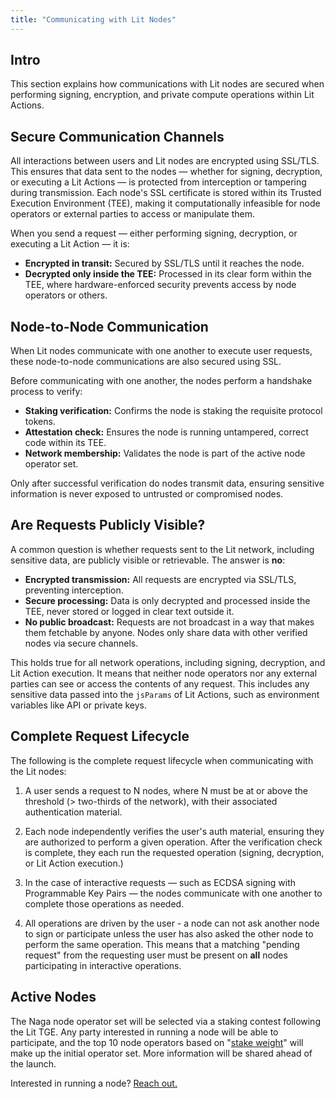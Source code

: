 ```yaml
---
title: "Communicating with Lit Nodes"
---
```


## Intro

This section explains how communications with Lit nodes are secured when performing signing, encryption, and private compute operations within Lit Actions.

## Secure Communication Channels

All interactions between users and Lit nodes are encrypted using SSL/TLS. This ensures that data sent to the nodes — whether for signing, decryption, or executing a Lit Actions — is protected from interception or tampering during transmission. Each node's SSL certificate is stored within its Trusted Execution Environment (TEE), making it computationally infeasible for node operators or external parties to access or manipulate them.

When you send a request — either performing signing, decryption, or executing a Lit Action — it is:

- **Encrypted in transit:** Secured by SSL/TLS until it reaches the node.
- **Decrypted only inside the TEE:** Processed in its clear form within the TEE, where hardware-enforced security prevents access by node operators or others.

## Node-to-Node Communication

When Lit nodes communicate with one another to execute user requests, these node-to-node communications are also secured using SSL.

Before communicating with one another, the nodes perform a handshake process to verify:

- **Staking verification:** Confirms the node is staking the requisite protocol tokens.
- **Attestation check:** Ensures the node is running untampered, correct code within its TEE.
- **Network membership:** Validates the node is part of the active node operator set.

Only after successful verification do nodes transmit data, ensuring sensitive information is never exposed to untrusted or compromised nodes.

## Are Requests Publicly Visible?

A common question is whether requests sent to the Lit network, including sensitive data, are publicly visible or retrievable. The answer is **no**:

- **Encrypted transmission:** All requests are encrypted via SSL/TLS, preventing interception.
- **Secure processing:** Data is only decrypted and processed inside the TEE, never stored or logged in clear text outside it.
- **No public broadcast:** Requests are not broadcast in a way that makes them fetchable by anyone. Nodes only share data with other verified nodes via secure channels.

This holds true for all network operations, including signing, decryption, and Lit Action execution. It means that neither node operators nor any external parties can see or access the contents of any request. This includes any sensitive data passed into the `jsParams` of Lit Actions, such as environment variables like API or private keys.

## Complete Request Lifecycle

The following is the complete request lifecycle when communicating with the Lit nodes:

1. A user sends a request to N nodes, where N must be at or above the threshold (> two-thirds of the network), with their associated authentication material.

2. Each node independently verifies the user's auth material, ensuring they are authorized to perform a given operation. After the verification check is complete, they each run the requested operation (signing, decryption, or Lit Action execution.)

3. In the case of interactive requests — such as ECDSA signing with Programmable Key Pairs — the nodes communicate with one another to complete those operations as needed.

4. All operations are driven by the user - a node can not ask another node to sign or participate unless the user has also asked the other node to perform the same operation. This means that a matching "pending request" from the requesting user must be present on **all** nodes participating in interactive operations.

## Active Nodes

The Naga node operator set will be selected via a staking contest following the Lit TGE. Any party interested in running a node will be able to participate, and the top 10 node operators based on "[stake weight](https://github.com/LIT-Protocol/LITKEY-Token-Paper-v1/blob/main/%24LITKEY%20Whitepaper%20-%20v1.pdf)" will make up the initial operator set. More information will be shared ahead of the launch.

Interested in running a node? [Reach out.](https://forms.gle/n4WKtsyxaduEz8dDA)

